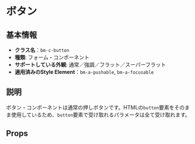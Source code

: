 

<Meta of={Stories} />

# ボタン

## 基本情報

- **クラス名**：`bm-c-button`
- **種類**: フォーム・コンポーネント
- **サポートしている外観**: 通常／強調／フラット／スーパーフラット
- **適用済みのStyle Element**：`bm-a-pushable`, `bm-a-focusable`

## 説明

ボタン・コンポーネントは通常の押しボタンです。HTMLの`button`要素をそのまま使用しているため、`button`要素で受け取れるパラメータは全て受け取れます。

<Canvas of={Stories.Story} />

## Props

<Controls />